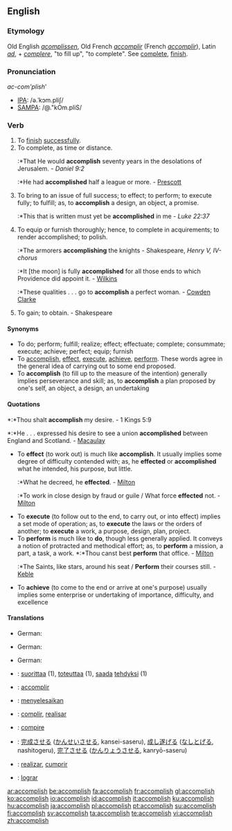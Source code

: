 ==English==

===Etymology===
Old English ''[[acomplissen]]'', Old French ''[[accomplir]]'' (French ''[[accomplir]]''), Latin ''[[ad]]'', + ''[[complere]]'', "to fill up", "to complete". See [[complete]], [[finish]].

===Pronunciation===
''ac-com'plish'''
*[[IPA]]: /ə.ˈkɔm.pliʃ/
*[[SAMPA]]: /@."kOm.pliS/

===Verb===
{{en-verb|accomplishes|accomplishing|accomplished}}

# To [[finish]] [[successful]]ly.
# To complete, as time or distance.
#:*That He would '''accomplish''' seventy years in the desolations of Jerusalem. - ''Daniel 9:2''
#:*He had '''accomplished''' half a league or more. - [[Prescott]]
# To bring to an issue of full success; to effect; to perform; to execute fully; to fulfill; as, to '''accomplish''' a design, an object, a promise.
#:*This that is written must yet be '''accomplished''' in me - ''Luke 22:37''
# To equip or furnish thoroughly; hence, to complete in acquirements; to render accomplished; to polish.
#:*The armorers '''accomplishing''' the knights - Shakespeare, ''Henry V, IV-chorus''
#:*It [the moon] is fully '''accomplished''' for all those ends to which Providence did appoint it. - [[Wilkins]]
#:*These qualities . . . go to '''accomplish''' a perfect woman. - [[Cowden Clarke]]
# {{obsolete}} To gain; to obtain. - Shakespeare

====Synonyms====
*To do; perform; fulfill; realize; effect; effectuate; complete; consummate; execute; achieve; perfect; equip; furnish
*To [[accomplish]], [[effect]], [[execute]], [[achieve]], [[perform]]. These words agree in the general idea of carrying out to some end proposed. 
*To '''accomplish''' (to fill up to the measure of the intention) generally implies perseverance and skill; as, to '''accomplish''' a plan proposed by one's self, an object, a design, an undertaking

====Quotations====
*:*Thou shalt '''accomplish''' my desire. - 1 Kings 5:9
*:*He . . . expressed his desire to see a union '''accomplished''' between England and Scotland. - [[Macaulay]]
*To '''effect''' (to work out) is much like '''accomplish'''. It usually implies some degree of difficulty contended with; as, he '''effected''' or '''accomplished''' what he intended, his purpose, but little. 
*:*What he decreed, he '''effected'''. - [[Milton]]
*:*To work in close design by fraud or guile / What force '''effected''' not. - [[Milton]]
*To '''execute''' (to follow out to the end, to carry out, or into effect) implies a set mode of operation; as, to '''execute''' the laws or the orders of another; to '''execute''' a work, a purpose, design, plan, project. 
*To '''perform''' is much like to '''do''', though less generally applied. It conveys a notion of protracted and methodical effort; as, to '''perform''' a mission, a part, a task, a work. *:*Thou canst best '''perform''' that office. - [[Milton]]
*:*The Saints, like stars, around his seat / '''Perform''' their courses still. - [[Keble]]
*To '''achieve''' (to come to the end or arrive at one's purpose) usually implies some enterprise or undertaking of importance, difficulty, and excellence

====Translations====
{{trans-top|to finish successfully}}
* German: {{t+|de|vollenden}}
{{trans-mid}}
{{trans-bottom}}

{{trans-top|to complete, as time or distance}}
* German: {{t+|de|vollenden}}
{{trans-mid}}
{{trans-bottom}}

{{trans-top|to bring to an issue of full success; to effect; to perform}}
* German: {{t+|de|vollenden}}
{{trans-mid}}
{{trans-bottom}}

{{trans-top|to equip or furnish thoroughly}}
{{trans-mid}}
{{trans-bottom}}

{{trans-top|(obsolete) to gain; to obtain}}
{{trans-mid}}
{{trans-bottom}}

{{checktrans-top}}
*{{ttbc|Finnish}}: [[suorittaa]] (1), [[toteuttaa]] (1), [[saada]] [[tehty|tehdyksi]] (1)
*{{ttbc|French}}: [[accomplir]]
*{{ttbc|Indonesian}}: [[selesai|menyelesaikan]]
*{{ttbc|Interlingua}}: [[complir]], [[realisar]]
*{{ttbc|Italian}}: [[compire]]
*{{ttbc|Japanese}}: [[完成]]させる ([[かんせい]]させる, kansei-saseru), [[成し遂げる]] ([[なしとげる]], nashitogeru), [[完了]]させる ([[かんりょう]]させる, kanryō-saseru)
*{{ttbc|Portuguese}}: [[realizar]], [[cumprir]]
*{{ttbc|Spanish}}: [[lograr]]
{{checktrans-bottom}}

[[ar:accomplish]]
[[be:accomplish]]
[[fa:accomplish]]
[[fr:accomplish]]
[[gl:accomplish]]
[[ko:accomplish]]
[[io:accomplish]]
[[id:accomplish]]
[[it:accomplish]]
[[ku:accomplish]]
[[hu:accomplish]]
[[ja:accomplish]]
[[pl:accomplish]]
[[pt:accomplish]]
[[su:accomplish]]
[[fi:accomplish]]
[[sv:accomplish]]
[[ta:accomplish]]
[[te:accomplish]]
[[vi:accomplish]]
[[zh:accomplish]]